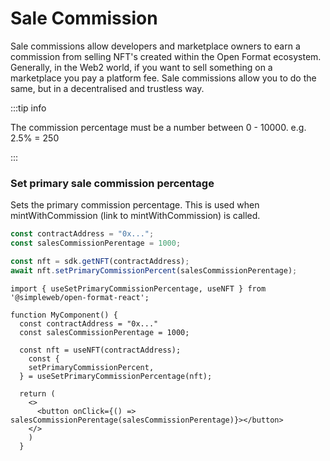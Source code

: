 
# Sale Commission

Sale commissions allow developers and marketplace owners to earn a commission from selling NFT's created within the Open Format ecosystem. Generally, in the Web2 world, if you want to sell something on a marketplace you pay a platform fee. Sale commissions allow you to do the same, but in a decentralised and trustless way.

:::tip info

The commission percentage must be a number between 0 - 10000. e.g. 2.5% = 250

:::

### Set primary sale commission percentage

Sets the primary commission percentage. This is used when mintWithCommission (link to mintWithCommission) is called.

<Tabs groupId="sdk">
<TabItem value="js" label="JavaScript">

```jsx showLineNumbers
const contractAddress = "0x...";
const salesCommissionPerentage = 1000;

const nft = sdk.getNFT(contractAddress);
await nft.setPrimaryCommissionPercent(salesCommissionPerentage);
```
</TabItem>
<TabItem value="react" label="React">


```tsx showLineNumbers
import { useSetPrimaryCommissionPercentage, useNFT } from '@simpleweb/open-format-react';

function MyComponent() {
  const contractAddress = "0x..."
  const salesCommissionPerentage = 1000;

  const nft = useNFT(contractAddress);
    const {
    setPrimaryCommissionPercent,
  } = useSetPrimaryCommissionPercentage(nft);
  
  return (
    <>
      <button onClick={() => salesCommissionPerentage(salesCommissionPerentage)}></button>
    </>
    )
  }
```
</TabItem>
</Tabs>
